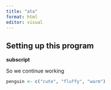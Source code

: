 ```yaml
---
title: "ata"
format: html
editor: visual
---
```


## Setting up this program

**subscript**

So we continue working

```r
penguin <- c("cute", "fluffy", "warm")
```
